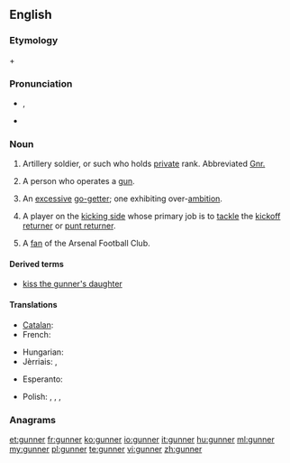 {{also|Gunner}}
==English==

===Etymology===
{{etyl|enm|en}} {{term|gun|lang=enm}} + {{term|-er|lang=enm}}

===Pronunciation===
* {{a|UK}} {{IPA|/ɡʌn.ə(ɹ)/}}, {{X-SAMPA|/gVn.@(r)/}}
* {{rhymes|ʌnə(r)}}

===Noun===
{{en-noun}}

# {{military}} Artillery soldier, or such who holds [[private]] rank. Abbreviated [[Gnr.]]
# A person who operates a [[gun]].
# {{figuratively}} An [[excessive]] [[go-getter]]; one exhibiting over-[[ambition]].
# {{American football}} A player on the [[kicking side]] whose primary job is to [[tackle]] the [[kickoff returner]] or [[punt returner]].
# {{UK|slang|soccer}} A [[fan]] of the Arsenal Football Club.

====Derived terms====
* [[kiss the gunner's daughter]]

====Translations====
{{trans-top|artillery soldier}}
* [[Catalan]]: {{t-|ca|artiller|m}}
* French: {{t|fr|artilleur|m}}
{{trans-mid}}
* Hungarian: {{t-|hu|tüzér}}
* Jèrriais: {{tø|roa-jer|canonnyi|m}}, {{tø|roa-jer|artilleu|m}}
{{trans-bottom}}

{{trans-top|someone that operates a gun}}
* Esperanto: {{t-|eo|pafisto}}
{{trans-mid}}
{{trans-bottom}}

{{trans-top|a fan of Arsenal}}
* Polish: {{t-|pl|Kanonier|m}}, {{t-|pl|Kanonierka|f}}, {{t-|pl|Arsenalczyk|m}}, {{t-|pl|Arsenalka|f}}
{{trans-mid}}
{{trans-bottom}}

===Anagrams===

[[et:gunner]]
[[fr:gunner]]
[[ko:gunner]]
[[io:gunner]]
[[it:gunner]]
[[hu:gunner]]
[[ml:gunner]]
[[my:gunner]]
[[pl:gunner]]
[[te:gunner]]
[[vi:gunner]]
[[zh:gunner]]